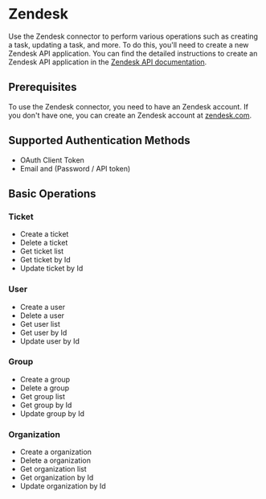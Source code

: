 # Zendesk

Use the Zendesk connector to perform various operations such as creating a task, updating a task, and more. To do this, you'll need to create a new Zendesk API application. You can find the detailed instructions to create an Zendesk API application in the [Zendesk API documentation](https://developer.zendesk.com/documentation).

## Prerequisites

To use the Zendesk connector, you need to have an Zendesk account. If you don't have one, you can create an Zendesk account at [zendesk.com](https://www.zendesk.com/).

## Supported Authentication Methods

-   OAuth Client Token
-   Email and (Password / API token)

## Basic Operations

### Ticket

-   Create a ticket
-   Delete a ticket
-   Get ticket list
-   Get ticket by Id
-   Update ticket by Id

### User

-   Create a user
-   Delete a user
-   Get user list
-   Get user by Id
-   Update user by Id

### Group

-   Create a group
-   Delete a group
-   Get group list
-   Get group by Id
-   Update group by Id

### Organization

-   Create a organization
-   Delete a organization
-   Get organization list
-   Get organization by Id
-   Update organization by Id
